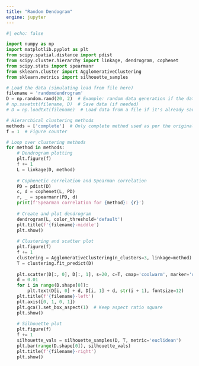 ```yaml
---
title: "Random Dendogram"
engine: jupyter
---
```


```python

#| echo: false

import numpy as np
import matplotlib.pyplot as plt
from scipy.spatial.distance import pdist
from scipy.cluster.hierarchy import linkage, dendrogram, cophenet
from scipy.stats import spearmanr
from sklearn.cluster import AgglomerativeClustering
from sklearn.metrics import silhouette_samples

# Load the data (simulating load from file here)
filename = 'randomdendrogram'
D = np.random.rand(20, 2)  # Example: random data generation if the data is not loaded
# np.savetxt(filename, D)  # Save data (if needed)
# D = np.loadtxt(filename)  # Load data from a file if it's already saved

# Hierarchical clustering methods
methods = ['complete']  # Only complete method used as per the original code
f = 1  # Figure counter

# Loop over clustering methods
for method in methods:
    # Dendrogram plotting
    plt.figure(f)
    f += 1
    L = linkage(D, method)
    
    # Cophenetic correlation and Spearman correlation
    PD = pdist(D)
    c, d = cophenet(L, PD)
    r, _ = spearmanr(PD, d)
    print(f'Spearman correlation for {method}: {r}')
    
    # Create and plot dendrogram
    dendrogram(L, color_threshold='default')
    plt.title(f'{filename}-middle')
    plt.show()
    
    # Clustering and scatter plot
    plt.figure(f)
    f += 1
    clustering = AgglomerativeClustering(n_clusters=3, linkage=method)
    T = clustering.fit_predict(D)
    
    plt.scatter(D[:, 0], D[:, 1], s=20, c=T, cmap='coolwarm', marker='o')
    d = 0.01
    for i in range(D.shape[0]):
        plt.text(D[i, 0] + d, D[i, 1] + d, str(i + 1), fontsize=12)
    plt.title(f'{filename}-left')
    plt.axis([0, 1, 0, 1])
    plt.gca().set_box_aspect(1)  # Keep aspect ratio square
    plt.show()
    
    # Silhouette plot
    plt.figure(f)
    f += 1
    silhouette_vals = silhouette_samples(D, T, metric='euclidean')
    plt.bar(range(D.shape[0]), silhouette_vals)
    plt.title(f'{filename}-right')
    plt.show()


```